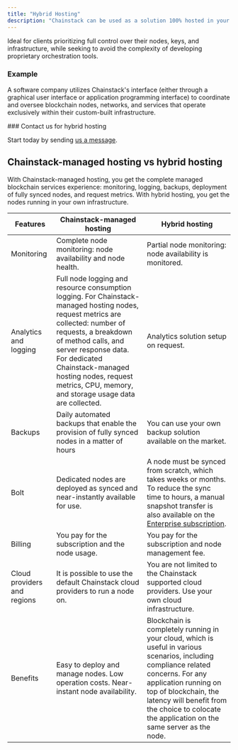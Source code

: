```yaml
---
title: "Hybrid Hosting"
description: "Chainstack can be used as a solution 100% hosted in your data center or with any selected components deployed in the location of your choice."
---
```


Ideal for clients prioritizing full control over their nodes, keys, and infrastructure, while seeking to avoid the complexity of developing proprietary orchestration tools.

### Example

A software company utilizes Chainstack's interface (either through a graphical user interface or application programming interface) to coordinate and oversee blockchain nodes, networks, and services that operate exclusively within their custom-built infrastructure.

<Info>
  ### Contact us for hybrid hosting

  Start today by sending [us a message](https://support.chainstack.com/).
</Info>

## Chainstack-managed hosting vs hybrid hosting

With Chainstack-managed hosting, you get the complete managed blockchain services experience: monitoring, logging, backups, deployment of fully synced nodes, and request metrics. With hybrid hosting, you get the nodes running in your own infrastructure.

| Features                    | Chainstack-managed hosting                                                                                                                                                                                                                                                                                              | Hybrid hosting                                                                                                                                                                                                                                                                      |
| --------------------------- | ----------------------------------------------------------------------------------------------------------------------------------------------------------------------------------------------------------------------------------------------------------------------------------------------------------------------- | ----------------------------------------------------------------------------------------------------------------------------------------------------------------------------------------------------------------------------------------------------------------------------------- |
| Monitoring                  | Complete node monitoring: node availability and node health.                                                                                                                                                                                                                                                            | Partial node monitoring: node availability is monitored.                                                                                                                                                                                                                            |
| Analytics and logging       | Full node logging and resource consumption logging. For Chainstack-managed hosting nodes, request metrics are collected: number of requests, a breakdown of method calls, and server response data. For dedicated Chainstack-managed hosting nodes, request metrics, CPU, memory, and storage usage data are collected. | Analytics solution setup on request.                                                                                                                                                                                                                                                |
| Backups                     | Daily automated backups that enable the provision of fully synced nodes in a matter of hours                                                                                                                                                                                                                            | You can use your own backup solution available on the market.                                                                                                                                                                                                                       |
| Bolt                        | Dedicated nodes are deployed as synced and near-instantly available for use.                                                                                                                                                                                                                                            | A node must be synced from scratch, which takes weeks or months. To reduce the sync time to hours, a manual snapshot transfer is also available on the [Enterprise subscription](https://chainstack.com/pricing/).                                                                  |
| Billing                     | You pay for the subscription and the node usage.                                                                                                                                                                                                                                                                        | You pay for the subscription and node management fee.                                                                                                                                                                                                                               |
| Cloud providers and regions | It is possible to use the default Chainstack cloud providers to run a node on.                                                                                                                                                                                                                                          | You are not limited to the Chainstack supported cloud providers. Use your own cloud infrastructure.                                                                                                                                                                                 |
| Benefits                    | Easy to deploy and manage nodes. Low operation costs. Near-instant node availability.                                                                                                                                                                                                                                   | Blockchain is completely running in your cloud, which is useful in various scenarios, including compliance related concerns. For any application running on top of blockchain, the latency will benefit from the choice to colocate the application on the same server as the node. |
